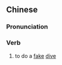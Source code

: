 ==Chinese==
{{zh-forms}}

===Pronunciation===
{{zh-pron
|m=jiǎshuāi
|cat=v
}}

===Verb===
{{zh-verb}}

# {{lb|zh|sport}} to do a [[fake]] [[dive]]